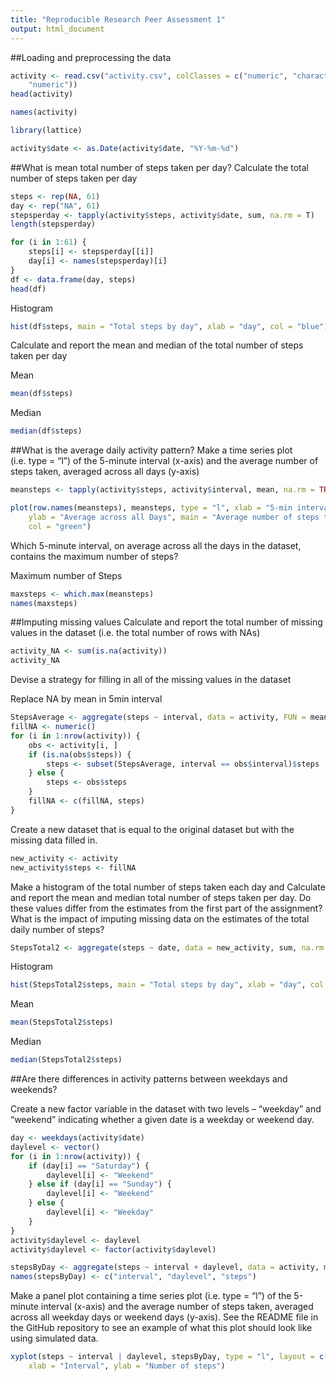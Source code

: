 ```yaml
---
title: "Reproducible Research Peer Assessment 1"
output: html_document
---
```


##Loading and preprocessing the data

```r
activity <- read.csv("activity.csv", colClasses = c("numeric", "character", 
    "numeric"))
head(activity)

names(activity)

library(lattice)

activity$date <- as.Date(activity$date, "%Y-%m-%d")
```

##What is mean total number of steps taken per day?
Calculate the total number of steps taken per day
```r
steps <- rep(NA, 61)
day <- rep("NA", 61)
stepsperday <- tapply(activity$steps, activity$date, sum, na.rm = T)
length(stepsperday)

for (i in 1:61) {
    steps[i] <- stepsperday[[i]]
    day[i] <- names(stepsperday)[i]
}
df <- data.frame(day, steps)
head(df)
```

Histogram

```r
hist(df$steps, main = "Total steps by day", xlab = "day", col = "blue")
```

Calculate and report the mean and median of the total number of steps taken per day

Mean
```r
mean(df$steps)
```

Median
```r
median(df$steps)
```

##What is the average daily activity pattern?
Make a time series plot (i.e. type = "l") of the 5-minute interval (x-axis) and the average number of steps taken, averaged across all days (y-axis)
```r
meansteps <- tapply(activity$steps, activity$interval, mean, na.rm = TRUE)

plot(row.names(meansteps), meansteps, type = "l", xlab = "5-min interval", 
    ylab = "Average across all Days", main = "Average number of steps taken", 
    col = "green")
```

Which 5-minute interval, on average across all the days in the dataset, contains the maximum number of steps?

Maximum number of Steps
```r
maxsteps <- which.max(meansteps)
names(maxsteps)
```

##Imputing missing values
Calculate and report the total number of missing values in the dataset (i.e. the total number of rows with NAs)
```r
activity_NA <- sum(is.na(activity))
activity_NA
```
Devise a strategy for filling in all of the missing values in the dataset

Replace NA by mean in 5min interval
```r
StepsAverage <- aggregate(steps ~ interval, data = activity, FUN = mean)
fillNA <- numeric()
for (i in 1:nrow(activity)) {
    obs <- activity[i, ]
    if (is.na(obs$steps)) {
        steps <- subset(StepsAverage, interval == obs$interval)$steps
    } else {
        steps <- obs$steps
    }
    fillNA <- c(fillNA, steps)
}
```

Create a new dataset that is equal to the original dataset but with the missing data filled in.
```r
new_activity <- activity
new_activity$steps <- fillNA
```
Make a histogram of the total number of steps taken each day and Calculate and report the mean and median total number of steps taken per day. Do these values differ from the estimates from the first part of the assignment? What is the impact of imputing missing data on the estimates of the total daily number of steps?
```r
StepsTotal2 <- aggregate(steps ~ date, data = new_activity, sum, na.rm = TRUE)
```
Histogram
```r
hist(StepsTotal2$steps, main = "Total steps by day", xlab = "day", col = "red")
```
Mean
```r
mean(StepsTotal2$steps)
```
Median
```r
median(StepsTotal2$steps)
```
##Are there differences in activity patterns between weekdays and weekends?

Create a new factor variable in the dataset with two levels – “weekday” and “weekend” indicating whether a given date is a weekday or weekend day.

```r
day <- weekdays(activity$date)
daylevel <- vector()
for (i in 1:nrow(activity)) {
    if (day[i] == "Saturday") {
        daylevel[i] <- "Weekend"
    } else if (day[i] == "Sunday") {
        daylevel[i] <- "Weekend"
    } else {
        daylevel[i] <- "Weekday"
    }
}
activity$daylevel <- daylevel
activity$daylevel <- factor(activity$daylevel)

stepsByDay <- aggregate(steps ~ interval + daylevel, data = activity, mean)
names(stepsByDay) <- c("interval", "daylevel", "steps")
```
Make a panel plot containing a time series plot (i.e. type = "l") of the 5-minute interval (x-axis) and the average number of steps taken, averaged across all weekday days or weekend days (y-axis). See the README file in the GitHub repository to see an example of what this plot should look like using simulated data.

```r
xyplot(steps ~ interval | daylevel, stepsByDay, type = "l", layout = c(1, 2), 
    xlab = "Interval", ylab = "Number of steps")
```
























